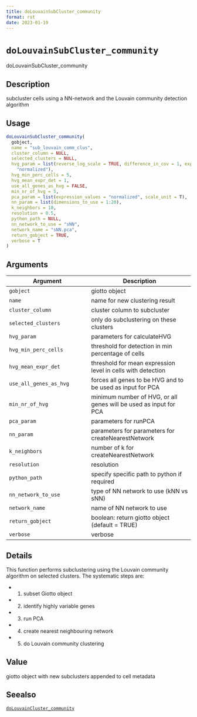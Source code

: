 ```yaml
--- 
title: doLouvainSubCluster_community 
format: rst 
date: 2023-01-19 
--- 
```

# `doLouvainSubCluster_community`

doLouvainSubCluster_community


## Description

subcluster cells using a NN-network and the Louvain community detection algorithm


## Usage

```r
doLouvainSubCluster_community(
  gobject,
  name = "sub_louvain_comm_clus",
  cluster_column = NULL,
  selected_clusters = NULL,
  hvg_param = list(reverse_log_scale = TRUE, difference_in_cov = 1, expression_values =
    "normalized"),
  hvg_min_perc_cells = 5,
  hvg_mean_expr_det = 1,
  use_all_genes_as_hvg = FALSE,
  min_nr_of_hvg = 5,
  pca_param = list(expression_values = "normalized", scale_unit = T),
  nn_param = list(dimensions_to_use = 1:20),
  k_neighbors = 10,
  resolution = 0.5,
  python_path = NULL,
  nn_network_to_use = "sNN",
  network_name = "sNN.pca",
  return_gobject = TRUE,
  verbose = T
)
```


## Arguments

Argument      |Description
------------- |----------------
`gobject`     |     giotto object
`name`     |     name for new clustering result
`cluster_column`     |     cluster column to subcluster
`selected_clusters`     |     only do subclustering on these clusters
`hvg_param`     |     parameters for calculateHVG
`hvg_min_perc_cells`     |     threshold for detection in min percentage of cells
`hvg_mean_expr_det`     |     threshold for mean expression level in cells with detection
`use_all_genes_as_hvg`     |     forces all genes to be HVG and to be used as input for PCA
`min_nr_of_hvg`     |     minimum number of HVG, or all genes will be used as input for PCA
`pca_param`     |     parameters for runPCA
`nn_param`     |     parameters for parameters for createNearestNetwork
`k_neighbors`     |     number of k for createNearestNetwork
`resolution`     |     resolution
`python_path`     |     specify specific path to python if required
`nn_network_to_use`     |     type of NN network to use (kNN vs sNN)
`network_name`     |     name of NN network to use
`return_gobject`     |     boolean: return giotto object (default = TRUE)
`verbose`     |     verbose


## Details

This function performs subclustering using the Louvain community algorithm on selected clusters.
 The systematic steps are:
   

*  1. subset Giotto object   

*  2. identify highly variable genes   

*  3. run PCA   

*  4. create nearest neighbouring network   

*  5. do Louvain community clustering


## Value

giotto object with new subclusters appended to cell metadata


## Seealso

[`doLouvainCluster_community`](#dolouvainclustercommunity)


